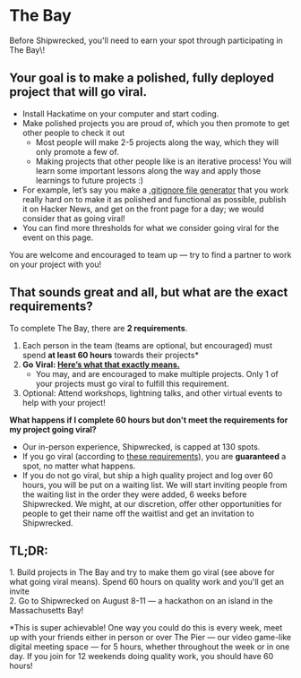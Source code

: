 # The Bay

<section id="callout"><p>Before Shipwrecked, you'll need to earn your spot through participating in The Bay\!</p></section>

## Your goal is to make a polished, fully deployed project that will go viral.

* Install Hackatime on your computer and start coding.  
* Make polished projects you are proud of, which you then promote to get other people to check it out  
  * Most people will make 2-5 projects along the way, which they will only promote a few of.  
  * Making projects that other people like is an iterative process\! You will learn some important lessons along the way and apply those learnings to future projects :)   
* For example, let’s say you make a [.gitignore file generator](https://github.com/zachlatta/gitignorer) that you work really hard on to make it as polished and functional as possible, publish it on Hacker News, and get on the front page for a day; we would consider that as going viral\!  
* You can find more thresholds for what we consider going viral for the event on this page.

You are welcome and encouraged to team up — try to find a partner to work on your project with you\!

## That sounds great and all, but what are the exact requirements?

To complete The Bay, there are **2 requirements**. 

1. Each person in the team (teams are optional, but encouraged) must spend **at least 60 hours** towards their projects\*  
2. **Go Viral: [Here’s what that exactly means.](/info/go-viral)**
   * You may, and are encouraged to make multiple projects. Only 1 of your projects must go viral to fulfill this requirement.
3. Optional: Attend workshops, lightning talks, and other virtual events to help with your project\!

**What happens if I complete 60 hours but don't meet the requirements for my project going viral?** 

- Our in-person experience, Shipwrecked, is capped at 130 spots.
- If you go viral (according to [these requirements](/info/go-viral)), you are **guaranteed** a spot, no matter what happens.  
- If you do not go viral, but ship a high quality project and log over 60 hours, you will be put on a waiting list. We will start inviting people from the waiting list in the order they were added, 6 weeks before Shipwrecked. We might, at our discretion, offer other opportunities for people to get their name off the waitlist and get an invitation to Shipwrecked.

## TL;DR:

1\. Build projects in The Bay and try to make them go viral (see above for what going viral means). Spend 60 hours on quality work and you'll get an invite  
2\. Go to Shipwrecked on August 8-11 — a hackathon on an island in the Massachusetts Bay\!

\*This is super achievable\! One way you could do this is every week, meet up with your friends either in person or over The Pier — our video game-like digital meeting space — for 5 hours, whether throughout the week or in one day. If you join for 12 weekends doing quality work, you should have 60 hours\!
